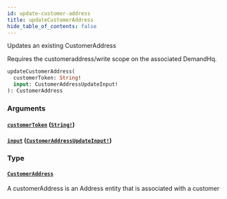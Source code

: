 ```yaml
---
id: update-customer-address
title: updateCustomerAddress
hide_table_of_contents: false
---
```



Updates an existing CustomerAddress

Requires the customeraddress/write scope on the associated DemandHq.

```graphql
updateCustomerAddress(
  customerToken: String!
  input: CustomerAddressUpdateInput!
): CustomerAddress
```


### Arguments

#### [`customerToken`](#) ([`String!`](/developers/demandhq-apis/storefront-api/graphql/reference/scalars/string))




#### [`input`](#) ([`CustomerAddressUpdateInput!`](/developers/demandhq-apis/storefront-api/graphql/reference/inputs/customer-address-update-input))




### Type

#### [`CustomerAddress`](/developers/demandhq-apis/storefront-api/graphql/reference/objects/customer-address)

A customerAddress is an Address entity that is associated with a customer




